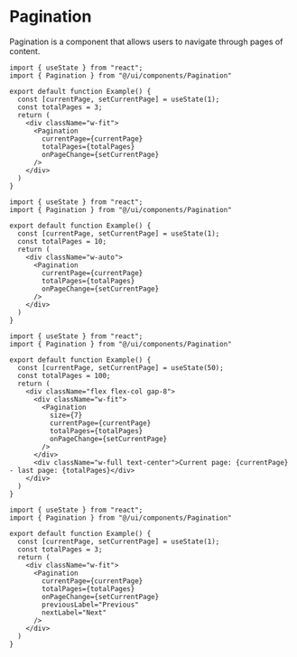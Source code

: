 # Pagination

Pagination is a component that allows users to navigate through pages of content.

```tsx preview
import { useState } from "react";
import { Pagination } from "@/ui/components/Pagination"
 
export default function Example() {
  const [currentPage, setCurrentPage] = useState(1);
  const totalPages = 3;
  return (
    <div className="w-fit">
      <Pagination
        currentPage={currentPage}
        totalPages={totalPages}
        onPageChange={setCurrentPage}
      />
    </div>
  )
}
```

```tsx preview
import { useState } from "react";
import { Pagination } from "@/ui/components/Pagination"
 
export default function Example() {
  const [currentPage, setCurrentPage] = useState(1);
  const totalPages = 10;
  return (
    <div className="w-auto">
      <Pagination
        currentPage={currentPage}
        totalPages={totalPages}
        onPageChange={setCurrentPage}
      />
    </div>
  )
}
```

```tsx preview
import { useState } from "react";
import { Pagination } from "@/ui/components/Pagination"
 
export default function Example() {
  const [currentPage, setCurrentPage] = useState(50);
  const totalPages = 100;
  return (
    <div className="flex flex-col gap-8">
      <div className="w-fit">
        <Pagination
          size={7}
          currentPage={currentPage}
          totalPages={totalPages}
          onPageChange={setCurrentPage}
        />
      </div>
      <div className="w-full text-center">Current page: {currentPage} - last page: {totalPages}</div>
    </div>
  )
}
```

```tsx preview
import { useState } from "react";
import { Pagination } from "@/ui/components/Pagination"
 
export default function Example() {
  const [currentPage, setCurrentPage] = useState(1);
  const totalPages = 3;
  return (
    <div className="w-fit">
      <Pagination
        currentPage={currentPage}
        totalPages={totalPages}
        onPageChange={setCurrentPage}
        previousLabel="Previous"
        nextLabel="Next"
      />
    </div>
  )
}
```